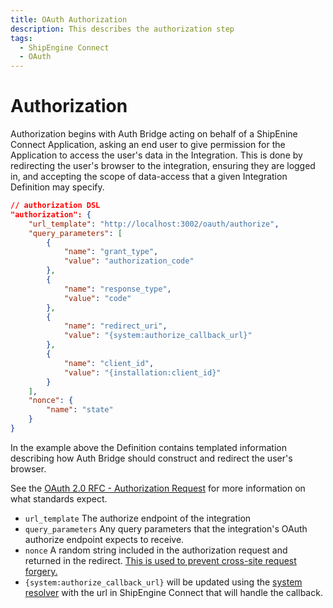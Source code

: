 ```yaml
---
title: OAuth Authorization
description: This describes the authorization step
tags:
  - ShipEngine Connect
  - OAuth
---
```


# Authorization
Authorization begins with Auth Bridge acting on behalf of a ShipEnine Connect Application,
asking an end user to give permission for the Application to access the user's
data in the Integration. This is done by redirecting the user's browser to the
integration, ensuring they are logged in, and accepting the scope of data-access
that a given Integration Definition may specify.

```json
// authorization DSL
"authorization": {
    "url_template": "http://localhost:3002/oauth/authorize",
    "query_parameters": [
        {
            "name": "grant_type",
            "value": "authorization_code"
        },
        {
            "name": "response_type",
            "value": "code"
        },
        {
            "name": "redirect_uri",
            "value": "{system:authorize_callback_url}"
        },
        {
            "name": "client_id",
            "value": "{installation:client_id}"
        }
    ],
    "nonce": {
        "name": "state"
    }
}
```

In the example above the Definition contains templated information describing
how Auth Bridge should construct and redirect the user's browser. 

See the [OAuth 2.0 RFC - Authorization Request](https://tools.ietf.org/html/rfc6749#section-4.1.1)
for more information on what standards expect.

- `url_template` The authorize endpoint of the integration
- `query_parameters` Any query parameters that the integration's OAuth authorize
endpoint expects to receive.
- `nonce` A random string included in the authorization request and returned in the redirect. [This is used to prevent cross-site request forgery.](https://datatracker.ietf.org/doc/html/rfc6749#section-10.12)
- `{system:authorize_callback_url}` will be updated using the [system resolver](../resolver/system.mdx) with the url in ShipEngine Connect that will handle the callback.

<Pager
  prev="../index.mdx" prevTitle="Auth Bridge Overview"
  next="./request-token.mdx" nextTitle="Request Token"
/>
